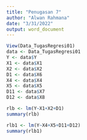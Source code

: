 ---
title: "Penugasan 7"
author: "Alwan Rahmana"
date: "3/31/2022"
output: word_document
---
```{r}
View(Data_TugasRegresi01)
data <- Data_TugasRegresi01
Y <- data$Y
X1 <- data$X1
X2 <- data$X2
D1 <- data$X6
X4 <- data$X4
X5 <- data$X5
D11 <- data$X7
D12 <- data$X8

rlb <- lm(Y~X1+X2+D1)
summary(rlb)

rlb1 <- lm(Y~X4+X5+D11+D12)
summary(rlb1)
```

